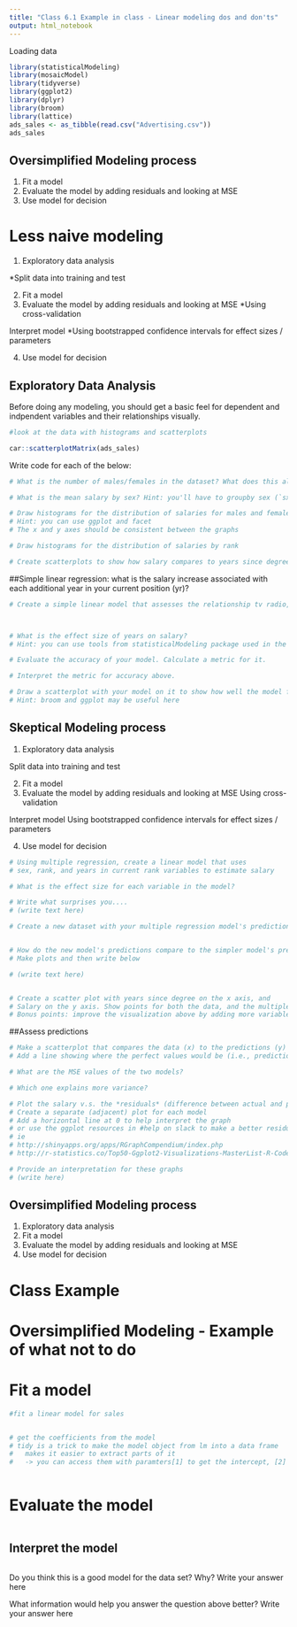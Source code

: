 ```yaml
---
title: "Class 6.1 Example in class - Linear modeling dos and don'ts"
output: html_notebook
---
```


Loading data
```r
library(statisticalModeling)
library(mosaicModel)
library(tidyverse)
library(ggplot2)
library(dplyr)
library(broom)
library(lattice)
ads_sales <- as_tibble(read.csv("Advertising.csv"))
ads_sales
```

## Oversimplified Modeling process

1. Fit a model
2. Evaluate the model by adding residuals and looking at MSE
3. Use model for decision


# Less naive modeling
1. Exploratory data analysis

*Split data into training and test

2. Fit a model
3. Evaluate the model by adding residuals and looking at MSE
  *Using cross-validation
  
Interpret model
  *Using bootstrapped confidence intervals for effect sizes / parameters
  
4. Use model for decision

## Exploratory Data Analysis
Before doing any modeling, you should get a basic feel for dependent and indpendent variables and their relationships visually.
```r
#look at the data with histograms and scatterplots

car::scatterplotMatrix(ads_sales)


```
Write code for each of the below:
```r

# What is the number of males/females in the dataset? What does this already tell you...?

# What is the mean salary by sex? Hint: you'll have to groupby sex (`sx`)

# Draw histograms for the distribution of salaries for males and females (separately)
# Hint: you can use ggplot and facet 
# The x and y axes should be consistent between the graphs

# Draw histograms for the distribution of salaries by rank

# Create scatterplots to show how salary compares to years since degree / in current rank

```
##Simple linear regression: what is the salary increase associated with each additional year in your current position (yr)?

```r
# Create a simple linear model that assesses the relationship tv radio, and newspapers and sales



# What is the effect size of years on salary?
# Hint: you can use tools from statisticalModeling package used in the Datacamp course

# Evaluate the accuracy of your model. Calculate a metric for it.

# Interpret the metric for accuracy above.

# Draw a scatterplot with your model on it to show how well the model fits the data
# Hint: broom and ggplot may be useful here
```
## Skeptical Modeling process
1. Exploratory data analysis

Split data into training and test

2. Fit a model
3. Evaluate the model by adding residuals and looking at MSE
  Using cross-validation
  
Interpret model
  Using bootstrapped confidence intervals for effect sizes / parameters
  
4. Use model for decision


```r
# Using multiple regression, create a linear model that uses 
# sex, rank, and years in current rank variables to estimate salary

# What is the effect size for each variable in the model?

# Write what surprises you....
# (write text here)

# Create a new dataset with your multiple regression model's predictions in a new column


# How do the new model's predictions compare to the simpler model's predictions?
# Make plots and then write below

# (write text here)


# Create a scatter plot with years since degree on the x axis, and 
# Salary on the y axis. Show points for both the data, and the multiple regression values.
# Bonus points: improve the visualization above by adding more variables
```
##Assess predictions

```r
# Make a scatterplot that compares the data (x) to the predictions (y)
# Add a line showing where the perfect values would be (i.e., prediction equal to data)

# What are the MSE values of the two models?

# Which one explains more variance?

# Plot the salary v.s. the *residuals* (difference between actual and predicted values)
# Create a separate (adjacent) plot for each model
# Add a horizontal line at 0 to help interpret the graph
# or use the ggplot resources in #help on slack to make a better residuals plot
# ie
# http://shinyapps.org/apps/RGraphCompendium/index.php
# http://r-statistics.co/Top50-Ggplot2-Visualizations-MasterList-R-Code.html

# Provide an interpretation for these graphs
# (write here)
```

## Oversimplified Modeling process
1. Exploratory data analysis
2. Fit a model
3. Evaluate the model by adding residuals and looking at MSE
4. Use model for decision


# Class Example

# Oversimplified Modeling - Example of what not to do


# Fit a model

```r
#fit a linear model for sales


# get the coefficients from the model
# tidy is a trick to make the model object from lm into a data frame
#   makes it easier to extract parts of it
#   -> you can access them with paramters[1] to get the intercept, [2] for the slope



```
# Evaluate the model

```r


```

## Interpret the model
```r


```

Do you think this is a good model for the data set? Why?
  Write your answer here

What information would help you answer the question above better?
  Write your answer here
  
